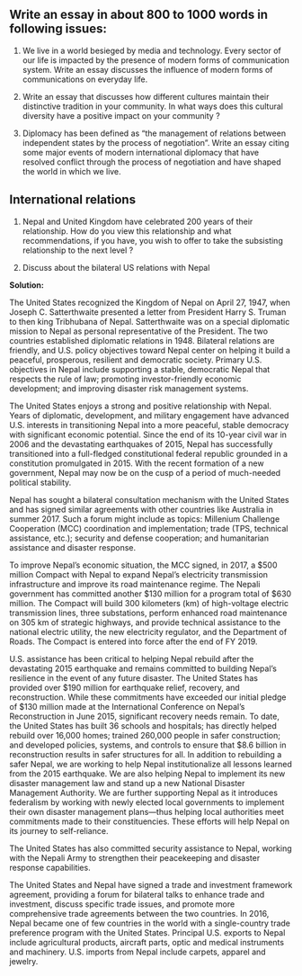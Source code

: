## Write an essay in about 800 to 1000 words in following issues:

1. We live in a world besieged by media and technology. Every sector of our life is impacted by the presence of modern forms of communication system. Write an essay discusses the influence of modern forms of communications on everyday life.

\begin{solution}

The very nature of human being as a social creature underlines the importance of communication in one's day-to-day life. Human beings interact, possibly much effectively and efficiently than any other life forms in this planet. Much of the achievements we are relishing today, from kitchen utensils to high performance computers are all, in a way, fruits of reliable communication. This is to say that innovations are triggered in several ways through communication. It is also true that modern day communication, we use in the form of media and technology, have been made possible by the feats of human innovation -- once again guided by state of the art communication systems.

Early developments in communication technology consisted of invention of telegram and telephone, which extensively relied on electrical signals on copper wire. As the search for better communication infrastructure continued, data (including video and audio) sharing over wireless frequencies and optical cables are on upsurge today. To recapitulate the role of communication channel, we can refer to an event that is purported to have put an end to the World War II. Invention of cipher (a tool that decrypts hidden messages) on those days became a landmark in intercepting German radio communication channels and gaining the information about overhanging threat military assault. In the retrospect, communication development during World War might not seem as much of a feat when we consider high performing broadband facilites that are at our disposal today.

Communication system today pervades all spheres of life be it physical or socio-economic. It wasn't uncommon, just a few decades earlier, for people to commute great deal of distance just for the sake delivering information through postal services. Proliferation of telecommunication services in every major inhabitated part of world has made it non-essential for the paper mail services to physically transport tremendous amounts of exchanges people are making. This trend in frequent exchange of ideas and even general information among peoples -- families, friend, scholars, researchers, etc., is expected to only expand in future. The imperative is that, as means of communication gets cheaper and accessible, people need not be constrained to utilize information wealth due to their physical distance.

More often than not, means of communication exert their importance at times of crisis. Remote areas are remote for more than a reason but one of those consistently includes them not being able to communicate with authorities on time. This is a situation that typically results in greater marginalization, as individuals from distant localities lacking proper communication methods are increasingly unheard of their problems and scarcities. For example, when a disease outbreak occurs in such an area, relief package and medical interventions become delayed, resulting in significant losses of life. In contrast, well-connected areas where government can quickly initiate a rescue operation will have more lives saved.

When looked at for side-effects on an individual, communication affects even the mundane aspects of life. Citizens of 21 century take toolsets of communication for granted. There is little to how every day engagements of families are ran without crediting to modern communication technologies. Grocery stores and dairy shops have the communication network set to have knowledge of market; A dairy handler has to know who are his customers for what products. Daily updates on traffic and weather to work are all televised through various news channels so that commuters can be punctual to their work. Furthermore, in the workplace, all commercial startups communicate over telephone or email to their clients. This, in comparison to early days approach of door to door visit for sales promotion and order acquistion, is a stark gain in efficiency and scale. A supply order could be made over a phone call while also provisioning for accumulated order the previous day for the same household equipment to areas nearby thereby significantly cutting down the cost of repeated transportation.

Our social thread forms a web of close circle of friends and families along with tendencies to keep-on-touch with them. This emotional and social sphere of our lives too is strung more tightly together than ever before with the advent of new communication technologies. Rashid can now ask what the weather is like in Australia to one of his friends from Nepal in a video call, while also hoping some days to see them there in person. His mother can make a quick appointment with a doctor in a phone call after knowing that Birat is ill. In addition to surfing a personalized news-stand online right before the meeting, one is now also able to address a meeting which includes a mass of 50 people. This is made possible due to wide projection and affordable cinema technology which allow people to conduct presentations as well as entertain with movie.

Besides trivial occurances of everyday life, various channels of communication are used by government organizations to address public and state their vision for country. Likewise, several government insitutions have made social media formum also a platform for obtaining public feedback and outcries, while also attempting to address them. For example, if suspected for a criminal activity, goverment can call for a surveillance of an individual or a group through the use of closed circuit cameras (CCTV) or the GPS system of suspected's smartphone. Although for the case it is clear that criminal threat outweights the expectation that government action hurts individual privacy, there can be scenarios where this application of technology can be subjected to debate. Meanwhile, there is always a chance that political groups may misuse media to propagandize their statements to only gain popularity, while masking up facts that give different flavor.

With all the merits it has brought to individual and societal lives, modern communication technologies can well be thought of as integral part of development. While it has connected people for good, indiscriminate retrieval and exchange of some information can have detrimental consequences -- With great power, comes a greater responsibility.

\end{solution}

2. Write an essay that discusses how different cultures maintain their distinctive tradition in your community. In what ways does this cultural diversity have a positive impact on your community ?

3. Diplomacy has been defined as "the management of relations between independent states by the process of negotiation". Write an essay citing some major events of modern international diplomacy that have resolved conflict through the process of negotiation and have shaped the world in which we live.

## International relations

1. Nepal and United Kingdom have celebrated 200 years of their relationship. How do you view this relationship and what recommendations, if you have, you wish to offer to take the subsisting relationship to the next level ?

\begin{solution}

Nepal established diplomatic relations with the United Kingdom in 1816. Treaty of Friendship between Great Britain and Nepal was signed in 1923 which further formalized relations between the two countries. Ever since the establishment of their diplomatic relations, friendship, mutual understanding, cordiality, cooperation and respect for each other's national interests and aspirations have characterized relationship between the two countries. The UK is also the first country in the world with which Nepal had established diplomatic relations and also the first to have established its Embassy in Kathmandu, the capital of Nepal. This is the country where Nepal had established its first diplomatic mission (Legation) back in 1934. It was elevated to the Ambassador level in 1947 AD.

The UK remained one of the top development partners of Nepal with the annual British aid on an increasing trend. Tourism, trade, education, and British Gurkha connection remained the key dimensions of the bilateral relations.

Since then, relations between the two countries have continued to grow, with a new Treay of Perpetual Peace and Friendship signed in 1950 which expanded areas of cooperation and an exchange of State Visits. Amicable relations continue today; Nepal continues to be the source of recruitment of Gurkha soldiers into the British army -- a tradition dating back to the nineteeth century but still an essential part of Britain's modern army -- and the UK remains one of the most significant providers of development assistance to Nepal.

As one of Great Britain's allies during the two world wars, Nepalese soldiers in hundreds of thousands fought and sacrificed their lives in many battlefields of the world, thus leaving a heritage of deep and sincere friendship in the history of two countries. The Gurkha soldiers are the most visible bridge between Nepal and the United Kingdom. It is to state that the Gurkha's service in the British army started on April 24, 1815, which is continuing till the date spanning over more than two hundred years. The solid foundation of the relation is built on the history of service, sacrifice and bravery of these Gurkha soldiers.

Nepal and United Kingdom are celebrating the bicentenary of bilateral relations between two countries. To mark the 200th year of the beginning of official contacts between the two countries in 1816, a number of programs and events from both sides have been organized in 2016-2017. There have been intermittent to and fro high level visits between Nepal and United Kindom since as early as 1960.

\textbf{Treaties/Memorandum of Understandings/Agreements between the UK and Nepal}

Bilateral consultation mechanism

With a view to enhancing the friendly cooperation and further promoting the bilateral relations Nepal and the United Kingdom have signed a MoU on 7th January, 2014. On behalf of Nepal and UK, Foreign secretary Mr. Arjun Bahadur Thapa and UK's Permanent Under Secretary Sir Simon Frazer signed the MoU for establishing the Consultation Mechanism at the Foreign and Commonwealth Office, London respectively. As per the MoU, both the parties will hold consultations at jointly decided intervals alternately in the capital of either country at an appropriate level as may be decided upon and hold discussion on all aspects of bilateral relations as well as on international or regional issues of mutual interest.

Finalized Agreements/MoU

- TIFA Agreement signed in 2011.
- An agreement on promotion and protection of investment between Nepal and UK signed on March 2, 1993
- Development Partnership Agreement between Nepal and UK, signed on December 2013. It supersedes the Technical cooperation agreement desiring to strengthen the traditional cooperation and cordial relation between Nepal and the UK signed on 31 May 1994.
- Trade Agreement signed in 1965.

Agreements/MoU in Progress

- Bilateral Agreement on Avoidance of Double Taxation

\textbf{Economic and Technical Cooperation (Development Cooperation)}

The UK aid to Nepal in various fields of activities started in 1961. The United Kingdom has been offering fellowships to the Government of Nepal since 1950s. British volunteers are engaged in Nepal since 1964. These programmes have contributed to Nepal's need for specialised and trained manpower and also have developed important links between the people of the two countries. In order to better understand and address the issues of poverty in Nepal, in April 1999 Department for International Development (DFID) established an in-country office staffed by a multi-disciplinary team of both UK nationals and staff appointed in country. DFID presence in Nepal has greatly assisted in working with Government of Nepal in the development of understanding and establishment of networks that will promote opportunities for change.

Recently Development Partnership Arrangement to provide a transparent and mutual accountability framework between Nepal and the United Kingdom on development assistance was signed on December 2013. The assistance of British Government generally comes through the Umbrella Agreement. The first such agreement of Pound Sterling 12 million was signed on 23 September 1979 for the implementation of various projects. The UK Government’s Department for International Development (DFID) prepared an Operational Plan for Nepal during 2011-2016. This plan commits up to Pound Sterling 413 million of UK official development assistance during the period 2011-2016. All bilateral aid with Nepal is on a grant basis.

As per Development Cooperation Report 2014-2015 by Ministry of Finance, UK remained the top ODA provider (based on disbursement) with a total assistance of US dollars 168.07 million in the Fiscal Year 2014/2015.

DFID Technical Support has been instrumental in promoting foreign direct investment especially in large hydropower project through Investment Board Nepal for the last few years. This very programme has provisioned of supporting IBN to promote private investment in the country. Likewise there are provisions of continuing support to the second and third phases of Financial Sector Reform Programme of the Government initiated few years back. The program will last for six years from 2015 to 2020.

The DFID Nepal's operational Plan is divided into four main areas: governance and security, inclusive wealth creation, human development (basic services including education and health), and climate change/disaster management. The UK has assisted Nepal in the areas of livelihoods, e.g. agriculture, forestry, transport and communications, local development; basic services, e.g. education, health, water supply and sanitation; good governance, human rights and peace building efforts.

\textbf{Earthquake, 2015}

Nepal received generous support and assistance from the Government of the United Kingdom in the aftermath of the earthquake of 25 April 2015. It responded to the Nepal earthquakes immediately with the deployment of Eight Disaster Response Specialists under Rapid Response Facility and with the release of GBP 5 million. The United Kingdom Government pledged USD 110 million for the reconstruction and rebuilding of Nepal. 

\textbf{Trade}

Nepal and UK signed trade agreement in 1965. Despite our extensive engagements and linkages, both at the level of government and, people in the backdrop of our long-standing friendly and cooperative relations, trade and investment relations between the two countries have largely remained way below its actual potential.

With high imbalance and elements of unpredictability, this is, of course, a typical feature of a trade relation between a developed and least developed country. Nepal faced a trade deficit of 142,182,856 Rupees in the first eight month of 2016. The total export to UK stands at 1,256,018,669 Rupees while the total import stands at 1,398,201,525. It is for this reason that Nepal places high importance to directing foreign development cooperation in areas which help enhancing our productive capacity. Aid for trade is, therefore, another preferred area for us in our development cooperation. 

The major items of import from UK are: Motor car, vehicle, parts of aeroplane and helicopter, Whiskies, Malt not roasted, Sweets biscuits, Chocolate in blocks, slab or bar etc. Major Nepalese exports to UK are Pashmina shawls, goatskin, leather goods, Nepalese paper and paper products, woollen carpets, handicrafts, ready-made garments, silverware and jewellery. Likewise, major imports from UK are copper scrap, hard drinks, cosmetics, medicine and medical equipment, textiles, copper wire rod, machinery and parts, aircraft and spare parts, scientific research equipment, office equipment and stationery.

Exchange of visits by trade delegations from Nepal and Britain has added a new dimension to the commercial relations between Nepal and Britain. Nepal-Britain Chamber of Commerce and Industry is active in promoting trade and investment between Nepal and UK.

\textbf{Tourism}

A sizeable number of British tourists come to Nepal every year for trekking and mountaineering and other leisurely activities. Given our historical linkages and increasing people-to-people contacts, the prospects for increasing the tourist arrival from UK in Nepal are quite promising.

UK's support and cooperation in line with our broader policy priorities will be much appreciated, especially in construction and upgradation of tourism infrastructure with focus on tourist safety. DIFID’s recent involvement and interest in tourist security, trekkers tracking, and maintenance of damaged trekking trails, including the Great Himalayan Trail, is most welcome.

Embassy of Nepal in London is planning to organize the many tourism promotional programme to increase the number of tourists from UK.

\textbf{Consular activities}

Embassy of Nepal in London involves in various consular service ranging from passports, visas, Travel Document, NRN Card, Verification, Attestation and Power of Attorney. During Fiscal Year 2075/76, Embassy of Nepal in London generated GBP 542048.72 (NRS 7,73,71,510.41) revenue.

\textbf{Investment}

Foreign investment commitment from UK stands at 1663 million rupees till 2013/14. The major investment is in the areas of banking, tourism, education, technology. An agreement for the promotion and protection of investment between Nepal and UK was signed on March 2, 1993.

There are some British joint ventures in the areas of hotel, travel & trekking, tea production, education, garment, bio-technology and consultancy. These are significant figures, but do not reflect the true potential. There are many British and Non Resident Nepalese (NRN) entrepreneurs who are still making trade and investment successes in Nepal. Standard Chartered Bank and Unilever are two major British companies who have made a huge return from their investment in Nepal in the last 20 years.

An agreement on promotion and protection of investment between Nepal and UK signed on 02 March 1993 provides a framework to further expand cooperation in this field. In this context, the proposal for signing another agreement on avoidance of double taxation will further help boost the flow of FDI between the two countries.

\textbf{Foreign employment and British Gurkha}

Thousands of Nepalese are working at service sectors like hospitals, university, hotels and restaurants in UK. About 200 Nepalese are recruited as Maritime Security Guards in UK. About 150,000 Nepalese are living in UK. Many Nepalese belong to Ex-Gurkha Servicemen and their families.

British Gurkhas is a fully integrated part of the British Armed Forces. It constitutes an important element in Nepal-Britain relations.  Over 160,000 Gurkhas were enlisted in the Gurkha Brigade and other units of the Indian Army during the First and Second World Wars. In recognition of their distinguished service, the British Gorkhas servicemen from Nepal have won 13 Victoria Crosses (VC), the highest British gallantry honour.

\textbf{Cultural Cooperation}

British Council in Nepal is working to extend cultural relations between UK and Nepal. Similarly, Nepalese diaspora and Gurkha soldiers are visible bond who have interlinked the Nepalese culture and traditions in UK.

\textbf{Education cooperation}

UK is supporting US dollars 260,012 for the education of marginalised girl in Kailali district of Nepal. DFID was the core education funding agency in Nepal, supporting the foundations of education values. Active as a School Sector Reform Plan (SSRP) pooling Development Partner. With Education for All overall goals, the SSRP objectives were to 
\begin{enumerate}
\item ensure access and equity in primary education; 
\item improve the efficiency and institutional capacity of primary education; and 
\item enhance the quality and relevance of basic primary education for children and illiterate adults.
\end{enumerate}

In 2013, DFID committed around GBP 2 million to establish 810 additional girls' toilet and water supplies/WASH facilities across 18 districts selected based on low indicators in hygiene and sanitation with an implementation date which was extended to July 2015.

The British Government has been regularly providing scholarships in different areas for the development of human resource in Nepal since 1950s. Britain is offering Chevening Award to Nepalese from many years. A lot of Nepalese students are pursuing higher level studies in the UK. 

\textbf{Security cooperation}

UK has provided support for upgrading of Nepal Army Birendra Peace Operations Training Centre (BPOTC) located at Panchkhal (45 km East of Kathmandu). It has also provided Explosive Ordinance Device (EOD) related Improvised Explosive Device Disposal (IEDD) related Special Training to Nepal Army. UK is continually providing the special training courses to Nepal Army officials.

High level visit from Nepal Army and British Army are regularly taking place in UK and Nepal respectively.

\textbf{Nepalese students in UK}

\end{solution}

2. Discuss about the bilateral US relations with Nepal

**Solution:**

The United States recognized the Kingdom of Nepal on April 27, 1947, when Joseph C. Satterthwaite presented a letter from President Harry S. Truman to then king Tribhubana of Nepal. Satterthwaite was on a special diplomatic mission to Nepal as personal representative of the President. The two countries established diplomatic relations in 1948. Bilateral relations are friendly, and U.S. policy objectives toward Nepal center on helping it build a peaceful, prosperous, resilient and democratic society. Primary U.S. objectives in Nepal include supporting a stable, democratic Nepal that respects the rule of law; promoting investor-friendly economic development; and improving disaster risk management systems.

The United States enjoys a strong and positive relationship with Nepal. Years of diplomatic, development, and military engagement have advanced U.S. interests in transitioning Nepal into a more peaceful, stable democracy with significant economic potential. Since the end of its 10-year civil war in 2006 and the devastating earthquakes of 2015, Nepal has successfully transitioned into a full-fledged constitutional federal republic grounded in a constitution promulgated in 2015. With the recent formation of a new government, Nepal may now be on the cusp of a period of much-needed political stability.

Nepal has sought a bilateral consultation mechanism with the United States and has signed similar agreements with other countries like Australia in summer 2017. Such a forum might include as topics: Millenium Challenge Cooperation (MCC) coordination and implementation; trade (TPS, technical assistance, etc.); security and defense cooperation; and humanitarian assistance and disaster response.

To improve Nepal's economic situation, the MCC signed, in 2017, a \$500 million Compact with Nepal to expand Nepal’s electricity transmission infrastructure and improve its road maintenance regime. The Nepali government has committed another \$130 million for a program total of \$630 million. The Compact will build 300 kilometers (km) of high-voltage electric transmission lines, three substations, perform enhanced road maintenance on 305 km of strategic highways, and provide technical assistance to the national electric utility, the new electricity regulator, and the Department of Roads. The Compact is entered into force after the end of FY 2019.

U.S. assistance has been critical to helping Nepal rebuild after the devastating 2015 earthquake and remains committed to building Nepal's resilience in the event of any future disaster. The United States has provided over \$190 million for earthquake relief, recovery, and reconstruction. While these commitments have exceeded our initial pledge of \$130 million made at the International Conference on Nepal's Reconstruction in June 2015, significant recovery needs remain. To date, the United States has built 36 schools and hospitals; has directly helped rebuild over 16,000 homes; trained 260,000 people in safer construction; and developed policies, systems, and controls to ensure that $8.6 billion in reconstruction results in safer structures for all. In addition to rebuilding a safer Nepal, we are working to help Nepal institutionalize all lessons learned from the 2015 earthquake. We are also helping Nepal to implement its new disaster management law and stand up a new National Disaster Management Authority. We are further supporting Nepal as it introduces federalism by working with newly elected local governments to implement their own disaster management plans—thus helping local authorities meet commitments made to their constituencies. These efforts will help Nepal on its journey to self-reliance.

The United States has also committed security assistance to Nepal, working with the Nepali Army to strengthen their peacekeeping and disaster response capabilities.

The United States and Nepal have signed a trade and investment framework agreement, providing a forum for bilateral talks to enhance trade and investment, discuss specific trade issues, and promote more comprehensive trade agreements between the two countries. In 2016, Nepal became one of few countries in the world with a single-country trade preference program with the United States. Principal U.S. exports to Nepal include agricultural products, aircraft parts, optic and medical instruments and machinery. U.S. imports from Nepal include carpets, apparel and jewelry.

